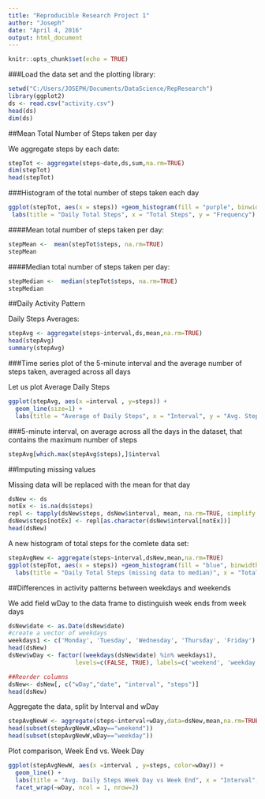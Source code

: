 ---
title: "Reproducible Research Project 1"
author: "Joseph"
date: "April 4, 2016"
output: html_document
---

```{r setup, include=TRUE}
knitr::opts_chunk$set(echo = TRUE)
```



###Load the data set and the plotting library:

```{r dataset}
setwd("C:/Users/JOSEPH/Documents/DataScience/RepResearch")
library(ggplot2)
ds <- read.csv("activity.csv")
head(ds)
dim(ds)
```
##Mean Total Number of Steps taken per day

We aggregate steps by each date:

```{r TotStep}
stepTot <- aggregate(steps~date,ds,sum,na.rm=TRUE)
dim(stepTot)
head(stepTot)
```
###Histogram of the total number of steps taken each day

```{r stepTotal, echo=TRUE}
ggplot(stepTot, aes(x = steps)) +geom_histogram(fill = "purple", binwidth = 1000) +
 labs(title = "Daily Total Steps", x = "Total Steps", y = "Frequency")
```

####Mean total number of steps taken per day:
```{r mean}
stepMean <-  mean(stepTot$steps, na.rm=TRUE)
stepMean
```
####Median total number of steps taken per day:
```{r median}
stepMedian <-  median(stepTot$steps, na.rm=TRUE)
stepMedian
```
##Daily Activity Pattern

Daily Steps Averages:
```{r avg}
stepAvg <- aggregate(steps~interval,ds,mean,na.rm=TRUE)
head(stepAvg)
summary(stepAvg)
```
###Time series plot of the 5-minute interval and the average number of steps taken, averaged across all days

Let us plot Average Daily Steps
```{r plotAvg, echo=TRUE}
ggplot(stepAvg, aes(x =interval , y=steps)) +
  geom_line(size=1) +
  labs(title = "Average of Daily Steps", x = "Interval", y = "Avg. Steps per day")
```
###5-minute interval, on average across all the days in the dataset, that contains the maximum number of steps
```{r maxinterval}
stepAvg[which.max(stepAvg$steps),]$interval
```
##Imputing missing values

Missing data will be replaced with the mean for that day
```{r newds}
dsNew <- ds
notEx <- is.na(ds$steps)
repl <- tapply(dsNew$steps, dsNew$interval, mean, na.rm=TRUE, simplify = TRUE)
dsNew$steps[notEx] <- repl[as.character(dsNew$interval[notEx])]
head(dsNew)
```
A new histogram of total steps for the comlete data set:
```{r stepTotNew, echo=TRUE}
stepAvgNew <- aggregate(steps~interval,dsNew,mean,na.rm=TRUE)
ggplot(stepTot, aes(x = steps)) +geom_histogram(fill = "blue", binwidth = 1000) +
  labs(title = "Daily Total Steps (missing data to median)", x = "Total Steps", y = "Frequency")
```
##Differences in activity patterns between weekdays and weekends

We add field wDay to the data frame to distinguish week ends from week days
```{r newFld}
dsNew$date <- as.Date(dsNew$date)
#create a vector of weekdays
weekdays1 <- c('Monday', 'Tuesday', 'Wednesday', 'Thursday', 'Friday')
head(dsNew)
dsNew$wDay <- factor((weekdays(dsNew$date) %in% weekdays1), 
                   levels=c(FALSE, TRUE), labels=c('weekend', 'weekday') )

##Reorder columns
dsNew<- dsNew[, c("wDay","date", "interval", "steps")]
head(dsNew)
```
Aggregate the data, split by Interval and wDay
```{r wDay}
stepAvgNewW <- aggregate(steps~interval+wDay,data=dsNew,mean,na.rm=TRUE)
head(subset(stepAvgNewW,wDay=="weekend"))
head(subset(stepAvgNewW,wDay=="weekday"))
```
Plot comparison, Week End vs. Week Day
```{r Comp, echo=TRUE}
ggplot(stepAvgNewW, aes(x =interval , y=steps, color=wDay)) +
  geom_line() +
  labs(title = "Avg. Daily Steps Week Day vs Week End", x = "Interval", y = "Num of Steps") +
  facet_wrap(~wDay, ncol = 1, nrow=2)
```
